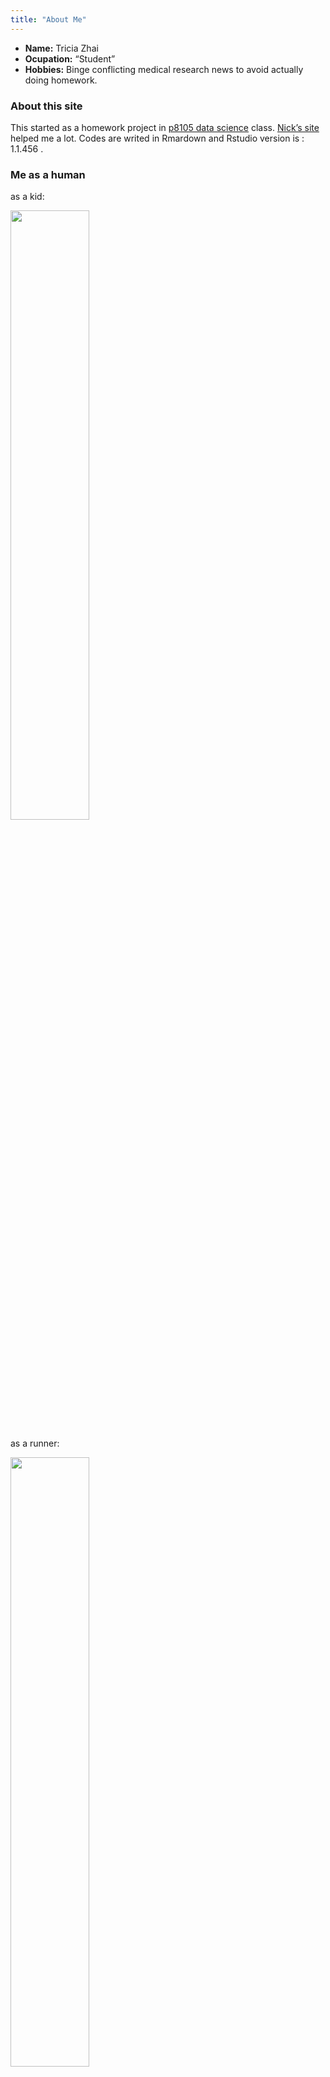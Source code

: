 ```yaml
---
title: "About Me"
---
```


- __Name:__ Tricia Zhai
- __Ocupation:__ "Student"
- __Hobbies:__ Binge conflicting medical research news to avoid actually doing homework. 


### About this site

This started as a homework project in [p8105 data science](p8105.com) class. [Nick's site](http://nickstrayer.me/RMarkdown_Sites_tutorial/) helped me a lot. Codes are writed in Rmardown and Rstudio version is : 1.1.456 .

### Me as a human
as a kid:\

<img src="image/kid.jpg" style="width:50%">

as a runner:\

<img src="image/run.jpg" style="width:50%">

## What I did before
My note:\

<img src="image/IMG_0365.jpg" style="width:50%">

My rat femoral AV fistula: \
<img src="image/fistula.mp4" style="width:50%">

## What I do now
```r
library(tidyverse)
today = Sys.Date()
week = c(0:6) + today
week_end = c("go to park", "do home work", "gym", "group study", "go to a musical","dinner party", "meal prep")
week_day = c("do home work", "gym", "group study", "go to lecture")


to_do = function(x)
  {
  if (weekdays(x) %in% c("Saturday", "Sunday"))
    {
   sample(week_end, 2)
    #stop("weekend, yay!")
    } 
  else{
   c("go to class", sample(week_day, 2))}
  }

output = vector("tibble", length = 7)
for (i in 1:7) {
  output[[i]] = to_do(week[[i]]) 
}

knitr::kable(tibble(weekdays(week), paste(output))) 
```